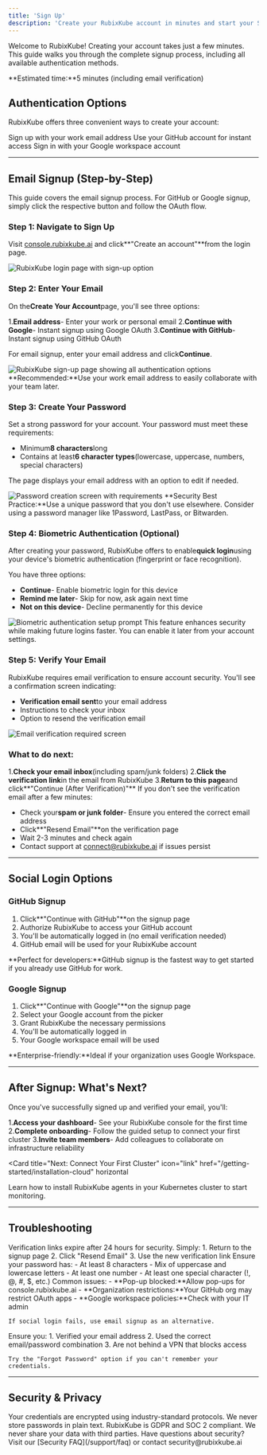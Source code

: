 ```yaml
---
title: 'Sign Up'
description: 'Create your RubixKube account in minutes and start your Site Reliability Intelligence journey'
---
```


Welcome to RubixKube! Creating your account takes just a few minutes. This guide walks you through the complete signup process, including all available authentication methods.

<Info>
**Estimated time:**5 minutes (including email verification)
</Info>

## Authentication Options

RubixKube offers three convenient ways to create your account:

<CardGroup cols={3}>
  <Card title="Email" icon="envelope">
    Sign up with your work email address
  </Card>
  <Card title="GitHub" icon="github">
    Use your GitHub account for instant access
  </Card>
  <Card title="Google" icon="google">
    Sign in with your Google workspace account
  </Card>
</CardGroup>

---

## Email Signup (Step-by-Step)

This guide covers the email signup process. For GitHub or Google signup, simply click the respective button and follow the OAuth flow.

### Step 1: Navigate to Sign Up

Visit [console.rubixkube.ai](https://console.rubixkube.ai) and click**"Create an account"**from the login page.

<Frame>
  <img
    style={{ borderRadius: '0.5rem' }}
    src="/images/getting-started/login-page.png"
    alt="RubixKube login page with sign-up option"
  />
</Frame>

### Step 2: Enter Your Email

On the**Create Your Account**page, you'll see three options:

1.**Email address**- Enter your work or personal email
2.**Continue with Google**- Instant signup using Google OAuth
3.**Continue with GitHub**- Instant signup using GitHub OAuth

For email signup, enter your email address and click**Continue**.

<Frame>
  <img
    style={{ borderRadius: '0.5rem' }}
    src="/images/getting-started/signup-01-create-account.png"
    alt="RubixKube sign-up page showing all authentication options"
  />
</Frame>

<Tip>
**Recommended:**Use your work email address to easily collaborate with your team later.
</Tip>

### Step 3: Create Your Password

Set a strong password for your account. Your password must meet these requirements:

- Minimum**8 characters**long
- Contains at least**6 character types**(lowercase, uppercase, numbers, special characters)

The page displays your email address with an option to edit if needed.

<Frame>
  <img
    style={{ borderRadius: '0.5rem' }}
    src="/images/getting-started/signup-03-create-password.png"
    alt="Password creation screen with requirements"
  />
</Frame>

<Warning>
**Security Best Practice:**Use a unique password that you don't use elsewhere. Consider using a password manager like 1Password, LastPass, or Bitwarden.
</Warning>

### Step 4: Biometric Authentication (Optional)

After creating your password, RubixKube offers to enable**quick login**using your device's biometric authentication (fingerprint or face recognition).

You have three options:
- **Continue**- Enable biometric login for this device
- **Remind me later**- Skip for now, ask again next time
- **Not on this device**- Decline permanently for this device

<Frame>
  <img
    style={{ borderRadius: '0.5rem' }}
    src="/images/getting-started/signup-05-biometric-setup.png"
    alt="Biometric authentication setup prompt"
  />
</Frame>

<Note>
This feature enhances security while making future logins faster. You can enable it later from your account settings.
</Note>

### Step 5: Verify Your Email

RubixKube requires email verification to ensure account security. You'll see a confirmation screen indicating:

- **Verification email sent**to your email address
-  Instructions to check your inbox
-  Option to resend the verification email

<Frame>
  <img
    style={{ borderRadius: '0.5rem' }}
    src="/images/getting-started/signup-06-email-verification-required.png"
    alt="Email verification required screen"
  />
</Frame>

### What to do next:
1.**Check your email inbox**(including spam/junk folders)
2.**Click the verification link**in the email from RubixKube
3.**Return to this page**and click**"Continue (After Verification)"**
<Accordion title="Didn't receive the email?">
  If you don't see the verification email after a few minutes:
  
  - Check your**spam or junk folder**- Ensure you entered the correct email address
  - Click**"Resend Email"**on the verification page
  - Wait 2-3 minutes and check again
  - Contact support at connect@rubixkube.ai if issues persist
</Accordion>

---

## Social Login Options

### GitHub Signup

1. Click**"Continue with GitHub"**on the signup page
2. Authorize RubixKube to access your GitHub account
3. You'll be automatically logged in (no email verification needed)
4. GitHub email will be used for your RubixKube account

<Tip>
**Perfect for developers:**GitHub signup is the fastest way to get started if you already use GitHub for work.
</Tip>

### Google Signup

1. Click**"Continue with Google"**on the signup page
2. Select your Google account from the picker
3. Grant RubixKube the necessary permissions
4. You'll be automatically logged in
5. Your Google workspace email will be used

<Tip>
**Enterprise-friendly:**Ideal if your organization uses Google Workspace.
</Tip>

---

## After Signup: What's Next?

Once you've successfully signed up and verified your email, you'll:

1.**Access your dashboard**- See your RubixKube console for the first time
2.**Complete onboarding**- Follow the guided setup to connect your first cluster
3.**Invite team members**- Add colleagues to collaborate on infrastructure reliability

<Card
  title="Next: Connect Your First Cluster"
  icon="link"
  href="/getting-started/installation-cloud"
  horizontal
>
  Learn how to install RubixKube agents in your Kubernetes cluster to start monitoring.
</Card>

---

## Troubleshooting

<AccordionGroup>
  <Accordion title="Email verification link expired">
    Verification links expire after 24 hours for security. Simply:
    1. Return to the signup page
    2. Click "Resend Email"
    3. Use the new verification link
  </Accordion>

  <Accordion title="Password doesn't meet requirements">
    Ensure your password has:
    - At least 8 characters
    - Mix of uppercase and lowercase letters
    - At least one number
    - At least one special character (!, @, #, $, etc.)
  </Accordion>

  <Accordion title="OAuth (GitHub/Google) login not working">
    Common issues:
    - **Pop-up blocked:**Allow pop-ups for console.rubixkube.ai
    - **Organization restrictions:**Your GitHub org may restrict OAuth apps
    - **Google workspace policies:**Check with your IT admin
    
    If social login fails, use email signup as an alternative.
  </Accordion>

  <Accordion title="Can't access account after signup">
    Ensure you:
    1. Verified your email address
    2. Used the correct email/password combination
    3. Are not behind a VPN that blocks access
    
    Try the "Forgot Password" option if you can't remember your credentials.
  </Accordion>
</AccordionGroup>

---

## Security & Privacy

<CardGroup cols={2}>
  <Card title="Data Security" icon="shield-halved">
    Your credentials are encrypted using industry-standard protocols. We never store passwords in plain text.
  </Card>
  <Card title="Privacy First" icon="user-shield">
    RubixKube is GDPR and SOC 2 compliant. We never share your data with third parties.
  </Card>
</CardGroup>

<Note>
Have questions about security? Visit our [Security FAQ](/support/faq) or contact security@rubixkube.ai
</Note>
